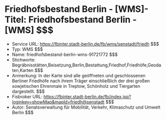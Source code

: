 # Friedhofsbestand Berlin - [WMS]- Titel: Friedhofsbestand Berlin - [WMS] $$$
- Service URL: https://fbinter.stadt-berlin.de/fb/wms/senstadt/friedh $$$
- Typ: WMS $$$
- Name: friedhofsbestand-berlin-wms-91721772 $$$
- Stichworte: Begräbnisstätten,Beisetzung,Berlin,Bestattung,Friedhof,Friedhöfe,Geodaten,Karten $$$
- Anmerkung: In der Karte sind alle geöffneten und geschlossenen Berliner Friedhöfe nach ihrem Träger einschließlich der drei großen sowjetischen Ehrenmale in Treptow, Schönholz und Tiergarten dargestellt. $$$
- Fisbroker URL: https://fbinter.stadt-berlin.de/fb/index.jsp?loginkey=showMap&mapId=friedh@senstadt $$$
- Autor: Senatsverwaltung für Mobilität, Verkehr, Klimaschutz und Umwelt Berlin $$$
